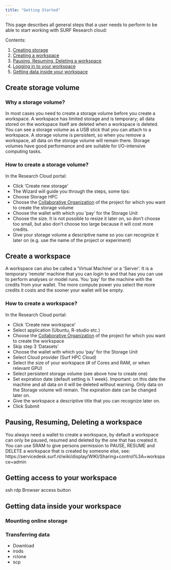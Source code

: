 ```yaml
---
title: "Getting Started"
---
```


This page describes all general steps that a user needs to perform to be able to start working with SURF Research cloud:

Contents:

1. [Creating storage](#create-storage)
2. [Creating a workspace](#create-a-workspace)
3. [Pausing, Resuming, Deleting a workspace](#pausing-resuming-deleting-a-workspace)
4. [Logging in to your workspace](#getting-access-to-your-workspace)
5. [Getting data inside your workspace](#getting-data-inside-your-workspace)

## Create storage volume

### Why a storage volume?
In most cases you need to create a storage volume before you create a workspace. A workspace has limited storage and is temporary; all data stored on the workspace itself are deleted when a workspace is deleted. You can see a storage volume as a USB stick that you can attach to a workspace. A storage volume is persistent, so when you remove a workspace, all data on the storage volume will remain there. Storage volumes have good performance and are suitable for I/O-intensive computing tasks.

### How to create a storage volume?
In the Research Cloud portal:

-   Click 'Create new storage'
-   The Wizard will guide you through the steps, some tips:
-   Choose Storage HPC
-   Choose the [Collaborative Organization](https://servicedesk.surf.nl/wiki/pages/viewpage.action?pageId=17825822) of the project for which you want to create the storage volume
-   Choose the wallet with which you 'pay' for the Storage Unit
-   Choose the size. It is not possible to resize it later on, so don't choose too small, but also don't choose too large because it will cost more credits.
-   Give your storage volume a descriptive name so you can recognize it later on (e.g. use the name of the project or experiment)

## Create a workspace
A workspace can also be called a 'Virtual Machine' or a 'Server'. It is a temporary 'remote' machine that you can login to and that has you can use to perform analyses or model runs. You 'pay' for the machine with the credits from your wallet. The more compute power you select the more credits it costs and the sooner your wallet will be empty.

### How to create a workspace?
In the Research Cloud portal:

-   Click 'Create new workspace'
-   Select application (Ubuntu, R-studio etc.)
-   Choose the [Collaborative Organization](https://servicedesk.surf.nl/wiki/pages/viewpage.action?pageId=17825822) of the project for which you want to create the workspace
-   Skip step 3 'Datasets'
-   Choose the wallet with which you 'pay' for the Storage Unit
-   Select Cloud provider (Surf HPC Cloud)
-   Select the size of your workspace (# of Cores and RAM, or when relevant GPU)
-   Select persistent storage volume (see above how to create one)
-   Set expiration date (default setting is 1 week). Important: on this date the machine and all data on it will be deleted without warning. Only data on the Storage volume will remain. The expiration date can be changed later on.
-   Give the workspace a descriptive title that you can recognize later on.
-   Click Submit


## Pausing, Resuming, Deleting a workspace
You always need a wallet to create a workspace, by default a workspace can only be paused, resumed and deleted by the one that has created it. You can use SRAM to give persons permission to PAUSE, RESUME and DELETE a workspace that is created by someone else, see: https://servicedesk.surf.nl/wiki/display/WIKI/Sharing+control%3A+workspace+admin


## Getting access to your workspace

ssh
rdp
Browser access button


## Getting data inside your workspace
### Mounting online storage


### Transferring data
-   Download
-   irods
-   rclone
-   scp
